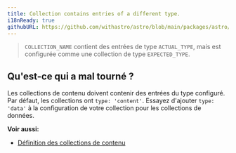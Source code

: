 ```yaml
---
title: Collection contains entries of a different type.
i18nReady: true
githubURL: https://github.com/withastro/astro/blob/main/packages/astro/src/core/errors/errors-data.ts
---
```


> `COLLECTION_NAME` contient des entrées de type `ACTUAL_TYPE`, mais est configurée comme une collection de type `EXPECTED_TYPE`.

## Qu'est-ce qui a mal tourné ?
Les collections de contenu doivent contenir des entrées du type configuré. Par défaut, les collections ont `type: 'content'`. Essayez d'ajouter `type: 'data'` à la configuration de votre collection pour les collections de données.

**Voir aussi:**
- [Définition des collections de contenu](/fr/guides/content-collections/#defining-collections)
